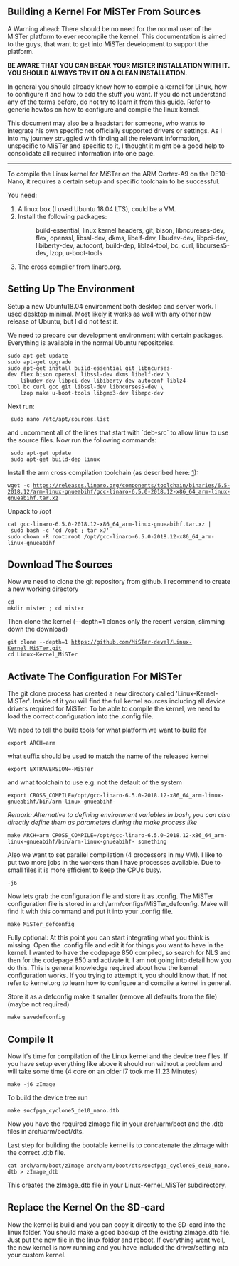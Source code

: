 == Building a Kernel For MiSTer From Sources ==
A Warning ahead:
There should be no need for the normal user of the MiSTer platform to ever recompile the kernel. This documentation is aimed to the guys, that want to get into MiSTer development to support the platform.

'''BE AWARE THAT YOU CAN BREAK YOUR MISTER INSTALLATION WITH IT. YOU SHOULD ALWAYS TRY IT ON A CLEAN INSTALLATION.'''

In general you should already know how to compile a kernel for Linux, how to configure it and how to add the stuff you want. If you do not understand any of the terms before, do not try to learn it from this guide. Refer to generic howtos on how to configure and compile the linux kernel.

This document may also be a headstart for someone, who wants to integrate his own specific not officially supported drivers or settings. As I into my journey struggled with finding all the relevant information, unspecific to MiSTer and specific to it, I thought it might be a good help to consolidate all required information into one page.
----
To compile the Linux kernel for MiSTer on the ARM Cortex-A9 on the DE10-Nano, it requires a certain setup and specific toolchain to be successful.

You need:
# A linux box (I used Ubuntu 18.04 LTS), could be a VM.
# Install the following packages:
#: build-essential, linux kernel headers, git, bison, libncureses-dev, flex, openssl, libssl-dev, dkms, libelf-dev, libudev-dev, libpci-dev, libiberty-dev, autoconf, build-dep, liblz4-tool, bc, curl, libcurses5-dev, lzop, u-boot-tools
# The cross compiler from linaro.org.

== Setting Up The Environment ==
Setup a new Ubuntu18.04 environment both desktop and server work. I used desktop minimal. Most likely it works as well with any other new release of Ubuntu, but I did not test it.

We need to prepare our development environment with certain packages. Everything is available in the normal Ubuntu repositories.
 sudo apt-get update
 sudo apt-get upgrade
 sudo apt-get install build-essential git libncurses-dev flex bison openssl libssl-dev dkms libelf-dev \
     libudev-dev libpci-dev libiberty-dev autoconf liblz4-tool bc curl gcc git libssl-dev libncurses5-dev \ 
     lzop make u-boot-tools libgmp3-dev libmpc-dev

Next run:
  sudo nano /etc/apt/sources.list

and uncomment all of the lines that start with `deb-src` to allow linux to use the source files. Now run the following commands:
  sudo apt-get update
  sudo apt-get build-dep linux


Install the arm cross compilation toolchain (as described here: [https://github.com/MiSTer-devel/Main_MiSTer/wiki/ARM-cross-compiling]):
 wget -c https://releases.linaro.org/components/toolchain/binaries/6.5-2018.12/arm-linux-gnueabihf/gcc-linaro-6.5.0-2018.12-x86_64_arm-linux-gnueabihf.tar.xz
Unpack to /opt
 cat gcc-linaro-6.5.0-2018.12-x86_64_arm-linux-gnueabihf.tar.xz | sudo bash -c 'cd /opt ; tar xJ'
 sudo chown -R root:root /opt/gcc-linaro-6.5.0-2018.12-x86_64_arm-linux-gnueabihf

== Download The Sources ==
Now we need to clone the git repository from github. I recommend to create a new working directory
 cd
 mkdir mister ; cd mister
Then clone the kernel (--depth=1 clones only the recent version, slimming down the download)
 git clone --depth=1 https://github.com/MiSTer-devel/Linux-Kernel_MiSTer.git
 cd Linux-Kernel_MiSTer


== Activate The Configuration For MiSTer ==
The git clone process has created a new directory called 'Linux-Kernel-MiSTer'. Inside of it you will find the full kernel sources including all device drivers required for MiSTer. To be able to compile the kernel, we need to load the correct configuration into the .config file.

We need to tell the build tools for what platform we want to build for
 export ARCH=arm
what suffix should be used to match the name of the released kernel
 export EXTRAVERSION=-MiSTer
and what toolchain to use e.g. not the default of the system
 export CROSS_COMPILE=/opt/gcc-linaro-6.5.0-2018.12-x86_64_arm-linux-gnueabihf/bin/arm-linux-gnueabihf-


''Remark: Alternative to defining environment variables in bash, you can also directly define them as parameters during the make process like''
 make ARCH=arm CROSS_COMPILE=/opt/gcc-linaro-6.5.0-2018.12-x86_64_arm-linux-gnueabihf/bin/arm-linux-gnueabihf- something

Also we want to set parallel compilation (4 processors in my VM). I like to put two more jobs in the workers than I have processes available. Due to small files it is more efficient to keep the CPUs busy.
 -j6

Now lets grab the configuration file and store it as .config. The MiSTer configuration file is stored in arch/arm/configs/MiSTer_defconfig. Make will find it with this command and put it into your .config file.
 make MiSTer_defconfig

Fully optional: At this point you can start integrating what you think is missing. Open the .config file and edit it for things you want to have in the kernel. I wanted to have the codepage 850 compiled, so search for NLS and then for the codepage 850 and activate it. I am not going into detail how you do this. This is general knowledge required about how the kernel configuration works. If you trying to attempt it, you should know that. If not refer to kernel.org to learn how to configure and compile a kernel in general.

Store it as a defconfig make it smaller (remove all defaults from the file) (maybe not required)
 make savedefconfig

== Compile It ==
Now it's time for compilation of the Linux kernel and the device tree files. If you have setup everything like above it should run without a problem and will take some time (4 core on an older i7 took me 11.23 Minutes)
 make -j6 zImage 
To build the device tree run
 make socfpga_cyclone5_de10_nano.dtb

Now you have the required zImage file in your arch/arm/boot and the .dtb files in arch/arm/boot/dts.

Last step for building the bootable kernel is to concatenate the zImage with the correct .dtb file. 
 cat arch/arm/boot/zImage arch/arm/boot/dts/socfpga_cyclone5_de10_nano.dtb > zImage_dtb
This creates the zImage_dtb file in your Linux-Kernel_MiSTer subdirectory.

== Replace the Kernel On the SD-card ==
Now the kernel is build and you can copy it directly to the SD-card into the linux folder. You should make a good backup of the existing zImage_dtb file. Just put the new file in the linux folder and reboot. If everything went well, the new kernel is now running and you have included the driver/setting into your custom kernel.


